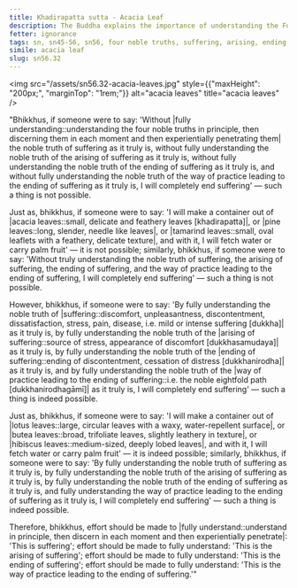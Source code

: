 ```yaml
---
title: Khadirapatta sutta - Acacia Leaf
description: The Buddha explains the importance of understanding the Four Noble Truths to end suffering with a simile of making a container out of leaves.
fetter: ignorance
tags: sn, sn45-56, sn56, four noble truths, suffering, arising, ending, cessation, way of practice, path
simile: acacia leaf
slug: sn56.32
---
```


<img src="/assets/sn56.32-acacia-leaves.jpg" style={{"maxHeight": "200px;", "marginTop": "1rem;"}} alt="acacia leaves" title="acacia leaves" />

"Bhikkhus, if someone were to say: 'Without |fully understanding::understanding the four noble truths in principle, then discerning them in each moment and then experientially penetrating them| the noble truth of suffering as it truly is, without fully understanding the noble truth of the arising of suffering as it truly is, without fully understanding the noble truth of the ending of suffering as it truly is, and without fully understanding the noble truth of the way of practice leading to the ending of suffering as it truly is, I will completely end suffering' — such a thing is not possible.

Just as, bhikkhus, if someone were to say: 'I will make a container out of |acacia leaves::small, delicate and feathery leaves [khadirapatta]|, or |pine leaves::long, slender, needle like leaves|, or |tamarind leaves::small, oval leaflets with a feathery, delicate texture|, and with it, I will fetch water or carry palm fruit' — it is not possible; similarly, bhikkhus, if someone were to say: 'Without truly understanding the noble truth of suffering, the arising of suffering, the ending of suffering, and the way of practice leading to the ending of suffering, I will completely end suffering' — such a thing is not possible.

However, bhikkhus, if someone were to say: 'By fully understanding the noble truth of |suffering::discomfort, unpleasantness, discontentment, dissatisfaction, stress, pain, disease, i.e. mild or intense suffering [dukkha]| as it truly is, by fully understanding the noble truth of the |arising of suffering::source of stress, appearance of discomfort [dukkhasamudaya]| as it truly is, by fully understanding the noble truth of the |ending of suffering::ending of discontentment, cessation of distress [dukkhanirodha]| as it truly is, and by fully understanding the noble truth of the |way of practice leading to the ending of suffering::i.e. the noble eightfold path [dukkhanirodhagāmī]| as it truly is, I will completely end suffering' — such a thing is indeed possible.

Just as, bhikkhus, if someone were to say: 'I will make a container out of |lotus leaves::large, circular leaves with a waxy, water-repellent surface|, or |butea leaves::broad, trifoliate leaves, slightly leathery in texture|, or |hibiscus leaves::medium-sized, deeply lobed leaves|, and with it, I will fetch water or carry palm fruit' — it is indeed possible; similarly, bhikkhus, if someone were to say: 'By fully understanding the noble truth of suffering as it truly is, by fully understanding the noble truth of the arising of suffering as it truly is, by fully understanding the noble truth of the ending of suffering as it truly is, and fully understanding the way of practice leading to the ending of suffering as it truly is, I will completely end suffering' — such a thing is indeed possible.

Therefore, bhikkhus, effort should be made to |fully understand::understand in principle, then discern in each moment and then experientially penetrate|: 'This is suffering';
effort should be made to fully understand: 'This is the arising of suffering';
effort should be made to fully understand: 'This is the ending of suffering';
effort should be made to fully understand: 'This is the way of practice leading to the ending of suffering.'"